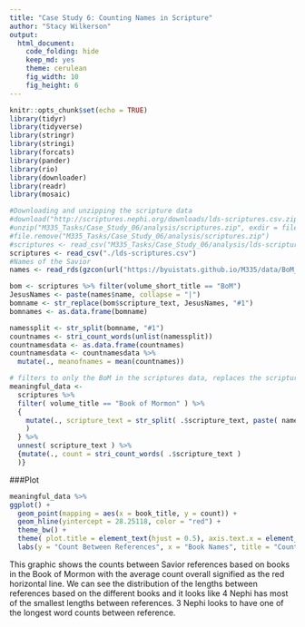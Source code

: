 ```yaml
---
title: "Case Study 6: Counting Names in Scripture"
author: "Stacy Wilkerson"
output: 
  html_document:
    code_folding: hide
    keep_md: yes
    theme: cerulean
    fig_width: 10
    fig_height: 6
---
```


```r
knitr::opts_chunk$set(echo = TRUE)
library(tidyr)
library(tidyverse)
library(stringr)
library(stringi)
library(forcats)
library(pander)
library(rio)
library(downloader)
library(readr)
library(mosaic)
```

```r
#Downloading and unzipping the scripture data
#download("http://scriptures.nephi.org/downloads/lds-scriptures.csv.zip", "M335_Tasks/Case_Study_06/analysis/scriptures.zip", mode = "wb")
#unzip("M335_Tasks/Case_Study_06/analysis/scriptures.zip", exdir = file.path(getwd(),"M335_Tasks/Case_Study_06/analysis"))
#file.remove("M335_Tasks/Case_Study_06/analysis/scriptures.zip")
#scriptures <- read_csv("M335_Tasks/Case_Study_06/analysis/lds-scriptures.csv")
scriptures <- read_csv("./lds-scriptures.csv")
#Names of the Savior
names <- read_rds(gzcon(url("https://byuistats.github.io/M335/data/BoM_SaviorNames.rds")))
```

```r
bom <- scriptures %>% filter(volume_short_title == "BoM")
JesusNames <- paste(names$name, collapse = "|")
bomname <- str_replace(bom$scripture_text, JesusNames, "#1")
bomnames <- as.data.frame(bomname)

namessplit <- str_split(bomname, "#1")
countnames <- stri_count_words(unlist(namessplit))
countnamesdata <- as.data.frame(countnames) 
countnamesdata <- countnamesdata %>%
  mutate(., meanofnames = mean(countnames))

# filters to only the BoM in the scriptures data, replaces the scripture_text column with every verse split on a refference to Jesus, then for every split string in scripture_text column it creates a new row, and then we count the number of words in each scripture_text cell.
meaningful_data <-
  scriptures %>%
  filter( volume_title == "Book of Mormon" ) %>%
  {
    mutate(., scripture_text = str_split( .$scripture_text, paste( names$name, collapse = "|" ) )
    )
  } %>%
  unnest( scripture_text ) %>%
  {mutate(., count = stri_count_words( .$scripture_text )
  )}
```


###Plot

```r
meaningful_data %>%
ggplot() +
  geom_point(mapping = aes(x = book_title, y = count)) +
  geom_hline(yintercept = 28.25118, color = "red") +
  theme_bw() +
  theme( plot.title = element_text(hjust = 0.5), axis.text.x = element_text(angle = 45, hjust = 1)) +
  labs(y = "Count Between References", x = "Book Names", title = "Counts Between Savior References Based on Books in the Book of Mormon with the Averge Count Overall")
```

This graphic shows the counts between Savior references based on books in the Book of Mormon with the average count overall signified as the red horizontal line. We can see the distribution of the lengths between references based on the different books and it looks like 4 Nephi has most of the smallest lengths between references. 3 Nephi looks to have one of the longest word counts between reference.   


